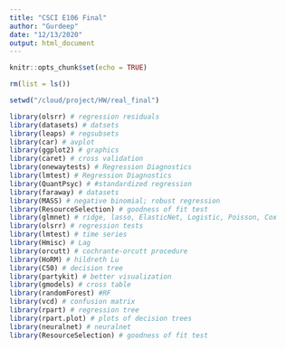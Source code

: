 ```yaml
---
title: "CSCI E106 Final"
author: "Gurdeep"
date: "12/13/2020"
output: html_document
---
```


```r
knitr::opts_chunk$set(echo = TRUE)
```
```r
rm(list = ls())

setwd("/cloud/project/HW/real_final")

library(olsrr) # regression residuals
library(datasets) # datsets
library(leaps) # regsubsets
library(car) # avplot
library(ggplot2) # graphics
library(caret) # cross validation
library(onewaytests) # Regression Diagnostics
library(lmtest) # Regression Diagnostics
library(QuantPsyc) # #standardized regression
library(faraway) # datasets
library(MASS) # negative binomial; robust regression
library(ResourceSelection) # goodness of fit test
library(glmnet) # ridge, lasso, ElasticNet, Logistic, Poisson, Cox
library(olsrr) # regression tests
library(lmtest) # time series
library(Hmisc) # Lag
library(orcutt) # cochrante-orcutt procedure
library(HoRM) # hildreth Lu
library(C50) # decision tree
library(partykit) # better visualization
library(gmodels) # cross table
library(randomForest) #RF
library(vcd) # confusion matrix
library(rpart) # regression tree
library(rpart.plot) # plots of decision trees
library(neuralnet) # neuralnet
library(ResourceSelection) # goodness of fit test


```

